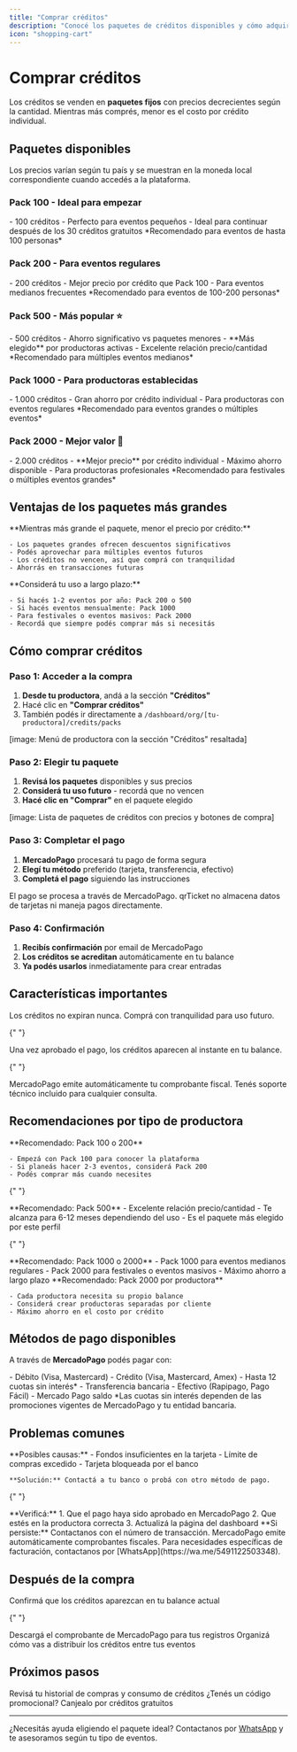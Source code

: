```yaml
---
title: "Comprar créditos"
description: "Conocé los paquetes de créditos disponibles y cómo adquirirlos para tu productora"
icon: "shopping-cart"
---
```


# Comprar créditos

Los créditos se venden en **paquetes fijos** con precios decrecientes según la cantidad. Mientras más comprés, menor es el costo por crédito individual.

## Paquetes disponibles

<Note>
  Los precios varían según tu país y se muestran en la moneda local
  correspondiente cuando accedés a la plataforma.
</Note>

### Pack 100 - Ideal para empezar

<Card title="Pack 100" icon="package">
  - 100 créditos - Perfecto para eventos pequeños - Ideal para continuar después
  de los 30 créditos gratuitos *Recomendado para eventos de hasta 100 personas*
</Card>

### Pack 200 - Para eventos regulares

<Card title="Pack 200" icon="package">
  - 200 créditos - Mejor precio por crédito que Pack 100 - Para eventos medianos
  frecuentes *Recomendado para eventos de 100-200 personas*
</Card>

### Pack 500 - Más popular ⭐

<Card title="Pack 500" icon="package">
  - 500 créditos - Ahorro significativo vs paquetes menores - **Más elegido**
  por productoras activas - Excelente relación precio/cantidad *Recomendado para
  múltiples eventos medianos*
</Card>

### Pack 1000 - Para productoras establecidas

<Card title="Pack 1000" icon="package">
  - 1.000 créditos - Gran ahorro por crédito individual - Para productoras con
  eventos regulares *Recomendado para eventos grandes o múltiples eventos*
</Card>

### Pack 2000 - Mejor valor 💎

<Card title="Pack 2000" icon="package">
  - 2.000 créditos - **Mejor precio** por crédito individual - Máximo ahorro
  disponible - Para productoras profesionales *Recomendado para festivales o
  múltiples eventos grandes*
</Card>

## Ventajas de los paquetes más grandes

<AccordionGroup>
  <Accordion title="¿Por qué comprar paquetes más grandes?">
    **Mientras más grande el paquete, menor el precio por crédito:**
    
    - Los paquetes grandes ofrecen descuentos significativos
    - Podés aprovechar para múltiples eventos futuros
    - Los créditos no vencen, así que comprá con tranquilidad
    - Ahorrás en transacciones futuras
  </Accordion>

  <Accordion title="Planificación recomendada">
    **Considerá tu uso a largo plazo:**
    
    - Si hacés 1-2 eventos por año: Pack 200 o 500
    - Si hacés eventos mensualmente: Pack 1000
    - Para festivales o eventos masivos: Pack 2000
    - Recordá que siempre podés comprar más si necesitás
  </Accordion>
</AccordionGroup>

## Cómo comprar créditos

### Paso 1: Acceder a la compra

1. **Desde tu productora**, andá a la sección **"Créditos"**
2. Hacé clic en **"Comprar créditos"**
3. También podés ir directamente a `/dashboard/org/[tu-productora]/credits/packs`

[image: Menú de productora con la sección "Créditos" resaltada]

### Paso 2: Elegir tu paquete

1. **Revisá los paquetes** disponibles y sus precios
2. **Considerá tu uso futuro** - recordá que no vencen
3. **Hacé clic en "Comprar"** en el paquete elegido

[image: Lista de paquetes de créditos con precios y botones de compra]

### Paso 3: Completar el pago

1. **MercadoPago** procesará tu pago de forma segura
2. **Elegí tu método** preferido (tarjeta, transferencia, efectivo)
3. **Completá el pago** siguiendo las instrucciones

<Warning>
  El pago se procesa a través de MercadoPago. qrTicket no almacena datos de
  tarjetas ni maneja pagos directamente.
</Warning>

### Paso 4: Confirmación

1. **Recibís confirmación** por email de MercadoPago
2. **Los créditos se acreditan** automáticamente en tu balance
3. **Ya podés usarlos** inmediatamente para crear entradas

## Características importantes

<CardGroup cols={2}>
  <Card title="Sin vencimiento" icon="calendar-infinity">
    Los créditos no expiran nunca. Comprá con tranquilidad para uso futuro.
  </Card>

{" "}

<Card title="Acreditación inmediata" icon="zap">
  Una vez aprobado el pago, los créditos aparecen al instante en tu balance.
</Card>

{" "}

<Card title="Facturación incluida" icon="receipt">
  MercadoPago emite automáticamente tu comprobante fiscal.
</Card>

  <Card title="Soporte incluido" icon="headphones">
    Tenés soporte técnico incluido para cualquier consulta.
  </Card>
</CardGroup>

## Recomendaciones por tipo de productora

<AccordionGroup>
  <Accordion title="Productora nueva (1-2 eventos por año)">
    **Recomendado: Pack 100 o 200**
    
    - Empezá con Pack 100 para conocer la plataforma
    - Si planeás hacer 2-3 eventos, considerá Pack 200
    - Podés comprar más cuando necesites
  </Accordion>

{" "}

<Accordion title="Productora activa (1 evento por mes)">
  **Recomendado: Pack 500** - Excelente relación precio/cantidad - Te alcanza
  para 6-12 meses dependiendo del uso - Es el paquete más elegido por este
  perfil
</Accordion>

{" "}

<Accordion title="Productora profesional (eventos semanales)">
  **Recomendado: Pack 1000 o 2000** - Pack 1000 para eventos medianos regulares
  - Pack 2000 para festivales o eventos masivos - Máximo ahorro a largo plazo
</Accordion>

  <Accordion title="Agencia o múltiples productoras">
    **Recomendado: Pack 2000 por productora**
    
    - Cada productora necesita su propio balance
    - Considerá crear productoras separadas por cliente
    - Máximo ahorro en el costo por crédito
  </Accordion>
</AccordionGroup>

## Métodos de pago disponibles

A través de **MercadoPago** podés pagar con:

<CardGroup cols={2}>
  <Card title="Tarjetas" icon="credit-card">
    - Débito (Visa, Mastercard)
    - Crédito (Visa, Mastercard, Amex)
    - Hasta 12 cuotas sin interés*
  </Card>

  <Card title="Otros métodos" icon="building-bank">
    - Transferencia bancaria
    - Efectivo (Rapipago, Pago Fácil)
    - Mercado Pago saldo
  </Card>
</CardGroup>

<Note>
  *Las cuotas sin interés dependen de las promociones vigentes de MercadoPago y
  tu entidad bancaria.
</Note>

## Problemas comunes

<AccordionGroup>
  <Accordion title="El pago fue rechazado">
    **Posibles causas:**
    - Fondos insuficientes en la tarjeta
    - Límite de compras excedido
    - Tarjeta bloqueada por el banco
    
    **Solución:** Contactá a tu banco o probá con otro método de pago.
  </Accordion>

{" "}

<Accordion title="Pagué pero no recibí los créditos">
  **Verificá:** 1. Que el pago haya sido aprobado en MercadoPago 2. Que estés en
  la productora correcta 3. Actualizá la página del dashboard **Si persiste:**
  Contactanos con el número de transacción.
</Accordion>

  <Accordion title="Necesito factura A o B">
    MercadoPago emite automáticamente comprobantes fiscales. Para necesidades específicas de facturación, contactanos por [WhatsApp](https://wa.me/5491122503348).
  </Accordion>
</AccordionGroup>

## Después de la compra

<Steps>
  <Step title="Verificar el balance">
    Confirmá que los créditos aparezcan en tu balance actual
  </Step>

{" "}

<Step title="Guardar el comprobante">
  Descargá el comprobante de MercadoPago para tus registros
</Step>

  <Step title="Planificar el uso">
    Organizá cómo vas a distribuir los créditos entre tus eventos
  </Step>
</Steps>

## Próximos pasos

<CardGroup cols={2}>
  <Card title="Ver transacciones" icon="list" href="/credits/transactions">
    Revisá tu historial de compras y consumo de créditos
  </Card>

  <Card title="Usar cupones" icon="ticket" href="/credits/coupons">
    ¿Tenés un código promocional? Canjealo por créditos gratuitos
  </Card>
</CardGroup>

---

¿Necesitás ayuda eligiendo el paquete ideal? Contactanos por [WhatsApp](https://wa.me/5491122503348) y te asesoramos según tu tipo de eventos.
